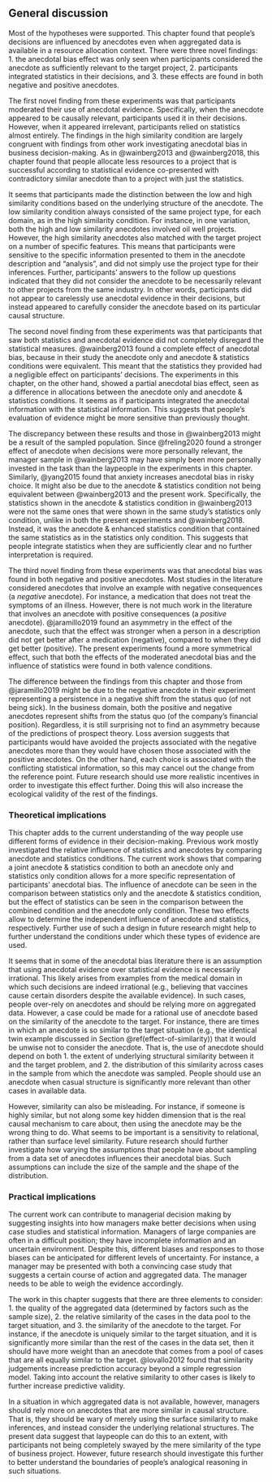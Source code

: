 ## General discussion

Most of the hypotheses were supported. This chapter found that people's
decisions are influenced by anecdotes even when aggregated data is available in
a resource allocation context. There were three novel findings: 1. the anecdotal
bias effect was only seen when participants considered the anecdote as
sufficiently relevant to the target project, 2. participants integrated
statistics in their decisions, and 3. these effects are found in both negative
and positive anecdotes.

The first novel finding from these experiments was that participants moderated
their use of anecdotal evidence. Specifically, when the anecdote appeared to be
causally relevant, participants used it in their decisions. However, when it
appeared irrelevant, participants relied on statistics almost entirely. The
findings in the high similarity condition are largely congruent with findings
from other work investigating anecdotal bias in business decision-making. As in
@wainberg2013 and @wainberg2018, this chapter found that people allocate less
resources to a project that is successful according to statistical evidence
co-presented with contradictory similar anecdote than to a project with just
the statistics.

It seems that participants made the distinction between the low and high
similarity conditions based on the underlying structure of the anecdote. The low
similarity condition always consisted of the same project type, for each domain,
as in the high similarity condition. For instance, in one variation, both the
high and low similarity anecdotes involved oil well projects. However, the high
similarity anecdotes also matched with the target project on a number of
specific features. This means that participants were sensitive to the specific
information presented to them in the anecdote description and "analysis", and
did not simply use the project type for their inferences. Further, participants'
answers to the follow up questions indicated that they did not consider the
anecdote to be necessarily relevant to other projects from the same industry. In
other words, participants did not appear to carelessly use anecdotal evidence in
their decisions, but instead appeared to carefully consider the anecdote based
on its particular causal structure.

The second novel finding from these experiments was that participants that saw
both statistics and anecdotal evidence did not completely disregard the
statistical measures. @wainberg2013 found a complete effect of anecdotal bias,
because in their study the anecdote only and anecdote & statistics conditions
were equivalent. This meant that the statistics they provided had a negligible
effect on participants' decisions. The experiments in this chapter, on the other
hand, showed a partial anecdotal bias effect, seen as a difference in
allocations between the anecdote only and anecdote & statistics conditions. It
seems as if participants integrated the anecdotal information with the
statistical information. This suggests that people's evaluation of evidence
might be more sensitive than previously thought.

The discrepancy between these results and those in @wainberg2013 might be a
result of the sampled population. Since @freling2020 found a stronger effect of
anecdote when decisions were more personally relevant, the manager sample in
@wainberg2013 may have simply been more personally invested in the task than the
laypeople in the experiments in this chapter. Similarly, @yang2015 found that
anxiety increases anecdotal bias in risky choice. It might also be due to the
anecdote & statistics condition not being equivalent between @wainberg2013 and
the present work. Specifically, the statistics shown in the anecdote &
statistics condition in @wainberg2013 were not the same ones that were shown in
the same study's statistics only condition, unlike in both the present
experiments and @wainberg2018. Instead, it was the anecdote & enhanced
statistics condition that contained the same statistics as in the statistics
only condition. This suggests that people integrate statistics when they are
sufficiently clear and no further interpretation is required.

The third novel finding from these experiments was that anecdotal bias was found
in both negative and positive anecdotes. Most studies in the literature
considered anecdotes that involve an example with negative consequences (a
*negative* anecdote). For instance, a medication that does not treat the
symptoms of an illness. However, there is not much work in the literature that
involves an anecdote with positive consequences (a *positive* anecdote).
@jaramillo2019 found an asymmetry in the effect of the anecdote, such that the
effect was stronger when a person in a description did not get better after a
medication (negative), compared to when they did get better (positive). The
present experiments found a more symmetrical effect, such that both the effects
of the moderated anecdotal bias and the influence of statistics were found in
both valence conditions.

The difference between the findings from this chapter and those from
@jaramillo2019 might be due to the negative anecdote in their experiment
representing a persistence in a negative shift from the status quo (of not being
sick). In the business domain, both the positive and negative anecdotes
represent shifts from the status quo (of the company's financial position).
Regardless, it is still surprising not to find an asymmetry because of the
predictions of prospect theory. Loss aversion suggests that participants would
have avoided the projects associated with the negative anecdotes more than they
would have chosen those associated with the positive anecdotes. On the other
hand, each choice is associated with the conflicting statistical information, so
this may cancel out the change from the reference point. Future research should
use more realistic incentives in order to investigate this effect further. Doing
this will also increase the ecological validity of the rest of the findings.

### Theoretical implications

This chapter adds to the current understanding of the way people use different
forms of evidence in their decision-making. Previous work mostly investigated
the relative influence of statistics and anecdotes by comparing anecdote and
statistics conditions. The current work shows that comparing a joint anecdote &
statistics condition to both an anecdote only and statistics only condition
allows for a more specific representation of participants' anecdotal bias. The
influence of anecdote can be seen in the comparison between statistics only and
the anecdote & statistics condition, but the effect of statistics can be seen in
the comparison between the combined condition and the anecdote only condition.
These two effects allow to determine the independent influence of anecdote and
statistics, respectively. Further use of such a design in future research might
help to further understand the conditions under which these types of evidence
are used.

It seems that in some of the anecdotal bias literature there is an assumption
that using anecdotal evidence over statistical evidence is necessarily
irrational. This likely arises from examples from the medical domain in which
such decisions are indeed irrational (e.g., believing that vaccines cause
certain disorders despite the available evidence). In such cases, people
over-rely on anecdotes and should be relying more on aggregated data. However, a
case could be made for a rational use of anecdote based on the similarity of the
anecdote to the target. For instance, there are times in which an anecdote is so
similar to the target situation (e.g., the identical twin example discussed in
Section \@ref(effect-of-similarity)) that it would be unwise not to consider the
anecdote. That is, the use of anecdote should depend on both 1. the extent of
underlying structural similarity between it and the target problem, and 2. the
distribution of this similarity across cases in the sample from which the
anecdote was sampled. People should use an anecdote when casual structure is
significantly more relevant than other cases in available data.

However, similarity can also be misleading. For instance, if someone is highly
similar, but not along some key hidden dimension that is the real causal
mechanism to care about, then using the anecdote may be the wrong thing to do.
What seems to be important is a sensitivity to relational, rather than surface
level similarity. Future research should further investigate how varying the
assumptions that people have about sampling from a data set of anecdotes
influences their anecdotal bias. Such assumptions can include the size of the
sample and the shape of the distribution.
 
### Practical implications

The current work can contribute to managerial decision making by suggesting
insights into how managers make better decisions when using case studies and
statistical information. Managers of large companies are often in a difficult
position; they have incomplete information and an uncertain environment. Despite
this, different biases and responses to those biases can be anticipated for
different levels of uncertainty. For instance, a manager may be presented with
both a convincing case study that suggests a certain course of action and
aggregated data. The manager needs to be able to weigh the evidence accordingly.

The work in this chapter suggests that there are three elements to consider: 1.
the quality of the aggregated data (determined by factors such as the sample
size), 2. the relative similarity of the cases in the data pool to the target
situation, and 3. the similarity of the anecdote to the target. For instance, if
the anecdote is uniquely similar to the target situation, and it is
significantly more similar than the rest of the cases in the data set, then it
should have more weight than an anecdote that comes from a pool of cases that
are all equally similar to the target. @lovallo2012 found that similarity
judgements increase prediction accuracy beyond a simple regression model. Taking
into account the relative similarity to other cases is likely to further
increase predictive validity.

In a situation in which aggregated data is not available, however, managers
should rely more on anecdotes that are more similar in causal structure. That
is, they should be wary of merely using the surface similarity to make
inferences, and instead consider the underlying relational structures. The
present data suggest that laypeople can do this to an extent, with participants
not being completely swayed by the mere similarity of the type of business
project. However, future research should investigate this further to better
understand the boundaries of people's analogical reasoning in such situations.

\newpage

\printbibliography[segment=\therefsegment,heading=subbibintoc]
